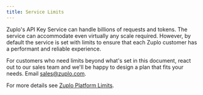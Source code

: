 ```yaml
---
title: Service Limits
---
```


Zuplo's API Key Service can handle billions of requests and tokens. The service
can accommodate even virtually any scale required. However, by default the
service is set with limits to ensure that each Zuplo customer has a performant
and reliable experience.

For customers who need limits beyond what's set in this document, react out to
our sales team and we'll be happy to design a plan that fits your needs. Email
[sales@zuplo.com](mailto:sales@zuplo.com).

For more details see [Zuplo Platform Limits](./limits.mdx).
